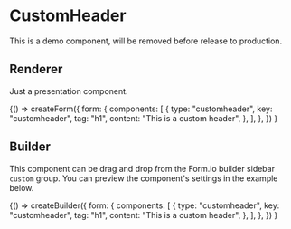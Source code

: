 
<Meta title="Components/CustomHeader" />

# CustomHeader

This is a demo component, will be removed before release to production.

## Renderer

Just a presentation component.

<Canvas>
  <Story name="Renderer">
    {() =>
      createForm({
        form: {
          components: [
            {
              type: "customheader",
              key: "customheader",
              tag: "h1",
              content: "This is a custom header",
            },
          ],
        },
      })
    }
  </Story>
</Canvas>

## Builder

This component can be drag and drop from the Form.io builder sidebar `custom` group.
You can preview the component's settings in the example below.

<Canvas>
  <Story name="Builder">
    {() =>
      createBuilder({
        form: {
          components: [
            {
              type: "customheader",
              key: "customheader",
              tag: "h1",
              content: "This is a custom header",
            },
          ],
        },
      })
    }
  </Story>
</Canvas>
